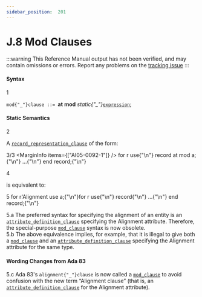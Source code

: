 ```yaml
---
sidebar_position:  201
---
```


# J.8 Mod Clauses

:::warning
This Reference Manual output has not been verified,
and may contain omissions or errors.
Report any problems on the [tracking issue](https://github.com/ada-lang-io/ada-lang-io/issues/20)
:::



#### Syntax

<MarginText>1</MarginText>

<CodeBlock>
<code>mod{"_"}clause</code><a id="S0369"></a><code> ::= </code><strong>at</strong> <strong>mod</strong> <em>static{"_"}</em><code><a href="../AA-4/AA-4.4#S0132">expression</a></code>;<br />

</CodeBlock>

#### Static Semantics

<MarginText>2</MarginText>
<p>A <code><a href="../AA-13/AA-13.5#S0352">record_representation_clause</a></code> of the form: <br /></p>

<MarginText>3/3</MarginText>
<MarginInfo items={["AI05-0092-1"]} />
<CodeBlock language="ada">
for r use{"\n"}    record at mod a;{"\n"}        ...{"\n"}    end record;{"\n"}

</CodeBlock>
<MarginText>4</MarginText>
<p>is equivalent to: <br /></p>

<MarginText>5</MarginText>
<CodeBlock language="ada">
for r'Alignment use a;{"\n"}for r use{"\n"}    record{"\n"}        ...{"\n"}    end record;{"\n"}

</CodeBlock>
<AnnotatedOnly>
<MarginText>5.a</MarginText>
<Admonition type="aarm" aarm="reason">
<strong></strong>The preferred syntax for specifying the alignment of an entity is an <code><a href="../AA-13/AA-13.3#S0349">attribute_definition_clause</a></code> specifying the Alignment attribute. Therefore, the special-purpose <code><a href="../AA-J/AA-J.8#S0369">mod_clause</a></code> syntax is now obsolete.<br />
</Admonition>
</AnnotatedOnly>

<AnnotatedOnly>
<MarginText>5.b</MarginText>
<Admonition type="aarm" aarm="note">
The above equivalence implies, for example, that it is illegal to give both a <code><a href="../AA-J/AA-J.8#S0369">mod_clause</a></code> and an <code><a href="../AA-13/AA-13.3#S0349">attribute_definition_clause</a></code> specifying the Alignment attribute for the same type. <br />
</Admonition>
</AnnotatedOnly>

<AnnotatedOnly>

#### Wording Changes from Ada 83

</AnnotatedOnly>
<AnnotatedOnly>
<MarginText>5.c</MarginText>
<Admonition type="aarm" aarm="note">
Ada 83's <code>alignment{"_"}clause</code> is now called a <code><a href="../AA-J/AA-J.8#S0369">mod_clause</a></code> to avoid confusion with the new term &ldquo;Alignment clause&rdquo; (that is, an <code><a href="../AA-13/AA-13.3#S0349">attribute_definition_clause</a></code> for the Alignment attribute). <br />
</Admonition>
</AnnotatedOnly>


